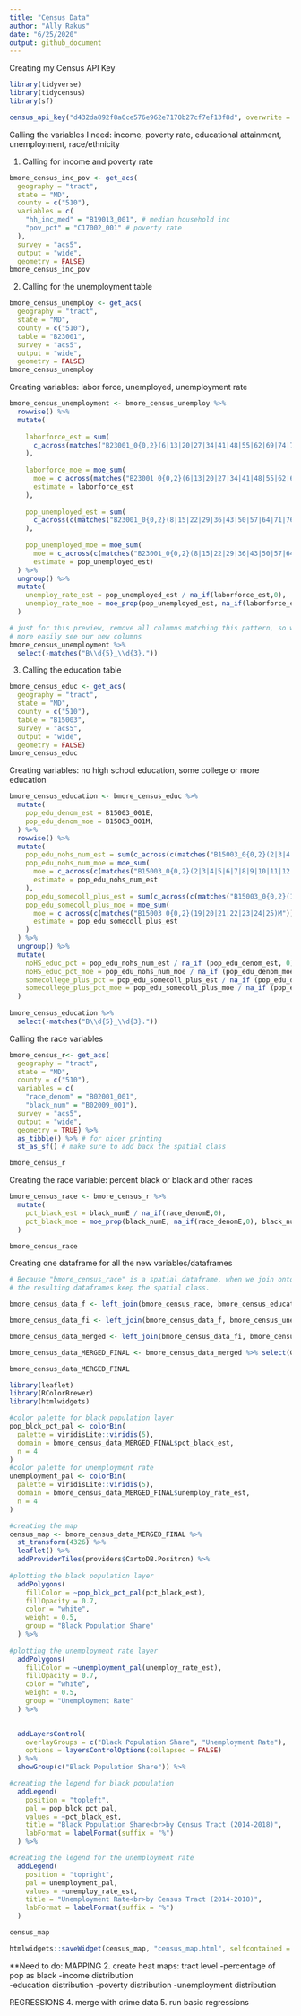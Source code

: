```yaml
---
title: "Census Data"
author: "Ally Rakus"
date: "6/25/2020"
output: github_document
---
```


Creating my Census API Key 
```r
library(tidyverse)
library(tidycensus)
library(sf)

census_api_key("d432da892f8a6ce576e962e7170b27cf7ef13f8d", overwrite = TRUE, install = TRUE) 

```

Calling the variables I need: income, poverty rate, educational attainment, unemployment, race/ethnicity

1. Calling for income and poverty rate 
```r
bmore_census_inc_pov <- get_acs(
  geography = "tract", 
  state = "MD",
  county = c("510"),
  variables = c(
    "hh_inc_med" = "B19013_001", # median household inc
    "pov_pct" = "C17002_001" # poverty rate
  ), 
  survey = "acs5",
  output = "wide",
  geometry = FALSE)
bmore_census_inc_pov
```
2. Calling for the unemployment table
```r
bmore_census_unemploy <- get_acs(
  geography = "tract", 
  state = "MD",
  county = c("510"),
  table = "B23001",
  survey = "acs5",
  output = "wide",
  geometry = FALSE)
bmore_census_unemploy
```
Creating variables: labor force, unemployed, unemployment rate
```r
bmore_census_unemployment <- bmore_census_unemploy %>% 
  rowwise() %>% 
  mutate(
    
    laborforce_est = sum(
      c_across(matches("B23001_0{0,2}(6|13|20|27|34|41|48|55|62|69|74|79|84|92|99|106|113|120|127|134|141|148|155|160|165|170)E"))
    ),
    
    laborforce_moe = moe_sum(
      moe = c_across(matches("B23001_0{0,2}(6|13|20|27|34|41|48|55|62|69|74|79|84|92|99|106|113|120|127|134|141|148|155|160|165|170)M")),
      estimate = laborforce_est
    ),
    
    pop_unemployed_est = sum(
      c_across(c(matches("B23001_0{0,2}(8|15|22|29|36|43|50|57|64|71|76|81|86|94|101|108|115|122|129|136|143|150|157|162|167|172)E")))
    ),
    
    pop_unemployed_moe = moe_sum(
      moe = c_across(c(matches("B23001_0{0,2}(8|15|22|29|36|43|50|57|64|71|76|81|86|94|101|108|115|122|129|136|143|150|157|162|167|172)M"))),
      estimate = pop_unemployed_est)
  ) %>% 
  ungroup() %>%
  mutate(
    unemploy_rate_est = pop_unemployed_est / na_if(laborforce_est,0),
    unemploy_rate_moe = moe_prop(pop_unemployed_est, na_if(laborforce_est,0), pop_unemployed_moe, laborforce_moe)
  )

# just for this preview, remove all columns matching this pattern, so we can
# more easily see our new columns
bmore_census_unemployment %>% 
  select(-matches("B\\d{5}_\\d{3}."))
```
3. Calling the education table
```r
bmore_census_educ <- get_acs(
  geography = "tract", 
  state = "MD",
  county = c("510"),
  table = "B15003",
  survey = "acs5",
  output = "wide",
  geometry = FALSE)
bmore_census_educ
```
Creating variables: no high school education, some college or more education 
```r
bmore_census_education <- bmore_census_educ %>%
  mutate(
    pop_edu_denom_est = B15003_001E,
    pop_edu_denom_moe = B15003_001M,
  ) %>%
  rowwise() %>%
  mutate(
    pop_edu_nohs_num_est = sum(c_across(c(matches("B15003_0{0,2}(2|3|4|5|6|7|8|9|10|11|12|13|14|15|16)E")))),
    pop_edu_nohs_num_moe = moe_sum(
      moe = c_across(c(matches("B15003_0{0,2}(2|3|4|5|6|7|8|9|10|11|12|13|14|15|16)M"))),
      estimate = pop_edu_nohs_num_est
    ),
    pop_edu_somecoll_plus_est = sum(c_across(c(matches("B15003_0{0,2}(19|20|21|22|23|24|25)E")))),
    pop_edu_somecoll_plus_moe = moe_sum(
      moe = c_across(c(matches("B15003_0{0,2}(19|20|21|22|23|24|25)M"))),
      estimate = pop_edu_somecoll_plus_est
    )
  ) %>%
  ungroup() %>% 
  mutate(
    noHS_educ_pct = pop_edu_nohs_num_est / na_if (pop_edu_denom_est, 0),
    noHS_educ_pct_moe = pop_edu_nohs_num_moe / na_if (pop_edu_denom_moe, 0),
    somecollege_plus_pct = pop_edu_somecoll_plus_est / na_if (pop_edu_denom_est, 0),
    somecollege_plus_pct_moe = pop_edu_somecoll_plus_moe / na_if (pop_edu_denom_moe,0)
  )
  
bmore_census_education %>% 
  select(-matches("B\\d{5}_\\d{3}."))
```

Calling the race variables 
```r
bmore_census_r<- get_acs(
  geography = "tract", 
  state = "MD",
  county = c("510"),
  variables = c(
    "race_denom" = "B02001_001",
    "black_num" = "B02009_001"),
  survey = "acs5",
  output = "wide",
  geometry = TRUE) %>% 
  as_tibble() %>% # for nicer printing
  st_as_sf() # make sure to add back the spatial class

bmore_census_r
```

Creating the race variable: percent black or black and other races 
```r
bmore_census_race <- bmore_census_r %>% 
  mutate(
    pct_black_est = black_numE / na_if(race_denomE,0),
    pct_black_moe = moe_prop(black_numE, na_if(race_denomE,0), black_numM, race_denomM)
  )

bmore_census_race
```

Creating one dataframe for all the new variables/dataframes
```r
# Because "bmore_census_race" is a spatial dataframe, when we join onto it all
# the resulting dataframes keep the spatial class.

bmore_census_data_f <- left_join(bmore_census_race, bmore_census_education, by = "GEOID")

bmore_census_data_fi <- left_join(bmore_census_data_f, bmore_census_unemployment, by = "GEOID")

bmore_census_data_merged <- left_join(bmore_census_data_fi, bmore_census_inc_pov, by = "GEOID")

bmore_census_data_MERGED_FINAL <- bmore_census_data_merged %>% select(GEOID, pct_black_est, pct_black_moe, noHS_educ_pct, noHS_educ_pct_moe, somecollege_plus_pct, somecollege_plus_pct_moe, unemploy_rate_est, unemploy_rate_moe, hh_inc_medE, hh_inc_medM, pov_pctE, pov_pctM)

bmore_census_data_MERGED_FINAL
```

```r
library(leaflet)
library(RColorBrewer)
library(htmlwidgets)

#color palette for black population layer
pop_blck_pct_pal <- colorBin(
  palette = viridisLite::viridis(5), 
  domain = bmore_census_data_MERGED_FINAL$pct_black_est, 
  n = 4
)
#color palette for unemployment rate 
unemployment_pal <- colorBin(
  palette = viridisLite::viridis(5), 
  domain = bmore_census_data_MERGED_FINAL$unemploy_rate_est, 
  n = 4
)

#creating the map
census_map <- bmore_census_data_MERGED_FINAL %>% 
  st_transform(4326) %>% 
  leaflet() %>% 
  addProviderTiles(providers$CartoDB.Positron) %>%
  
#plotting the black population layer 
  addPolygons(
    fillColor = ~pop_blck_pct_pal(pct_black_est),
    fillOpacity = 0.7,
    color = "white",
    weight = 0.5,
    group = "Black Population Share"
  ) %>% 
  
#plotting the unemployment rate layer 
  addPolygons(
    fillColor = ~unemployment_pal(unemploy_rate_est),
    fillOpacity = 0.7,
    color = "white",
    weight = 0.5,
    group = "Unemployment Rate"
  ) %>% 

  
  addLayersControl(
    overlayGroups = c("Black Population Share", "Unemployment Rate"),
    options = layersControlOptions(collapsed = FALSE)
  ) %>% 
  showGroup(c("Black Population Share")) %>% 

#creating the legend for black population
  addLegend(
    position = "topleft", 
    pal = pop_blck_pct_pal, 
    values = ~pct_black_est, 
    title = "Black Population Share<br>by Census Tract (2014-2018)",
    labFormat = labelFormat(suffix = "%")
  ) %>% 

#creating the legend for the unemployment rate    
  addLegend(
    position = "topright", 
    pal = unemployment_pal, 
    values = ~unemploy_rate_est, 
    title = "Unemployment Rate<br>by Census Tract (2014-2018)",
    labFormat = labelFormat(suffix = "%")
  )

census_map

htmlwidgets::saveWidget(census_map, "census_map.html", selfcontained = TRUE)

```





**Need to do: 
MAPPING 
2. create heat maps: tract level 
  -percentage of pop as black 
  -income distribution  
  -education distribution
  -poverty distribution 
  -unemployment distribution
  
REGRESSIONS
4. merge with crime data 
5. run basic regressions 


